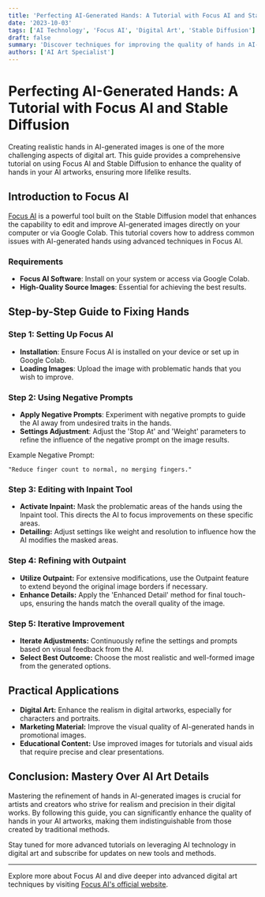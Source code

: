 ```yaml
---
title: 'Perfecting AI-Generated Hands: A Tutorial with Focus AI and Stable Diffusion'
date: '2023-10-03'
tags: ['AI Technology', 'Focus AI', 'Digital Art', 'Stable Diffusion']
draft: false
summary: 'Discover techniques for improving the quality of hands in AI-generated images, using Focus AI and Stable Diffusion, to achieve more realistic digital artworks.'
authors: ['AI Art Specialist']
---
```


# Perfecting AI-Generated Hands: A Tutorial with Focus AI and Stable Diffusion

Creating realistic hands in AI-generated images is one of the more challenging aspects of digital art. This guide provides a comprehensive tutorial on using Focus AI and Stable Diffusion to enhance the quality of hands in your AI artworks, ensuring more lifelike results.

## Introduction to Focus AI

[Focus AI](https://github.com/lllyasviel/Fooocus) is a powerful tool built on the Stable Diffusion model that enhances the capability to edit and improve AI-generated images directly on your computer or via Google Colab. This tutorial covers how to address common issues with AI-generated hands using advanced techniques in Focus AI.

### Requirements

- **Focus AI Software**: Install on your system or access via Google Colab.
- **High-Quality Source Images**: Essential for achieving the best results.

## Step-by-Step Guide to Fixing Hands

### Step 1: Setting Up Focus AI

- **Installation**: Ensure Focus AI is installed on your device or set up in Google Colab.
- **Loading Images**: Upload the image with problematic hands that you wish to improve.

### Step 2: Using Negative Prompts

- **Apply Negative Prompts**: Experiment with negative prompts to guide the AI away from undesired traits in the hands.
- **Settings Adjustment**: Adjust the 'Stop At' and 'Weight' parameters to refine the influence of the negative prompt on the image results.

Example Negative Prompt:
```plaintext
"Reduce finger count to normal, no merging fingers."
```

### Step 3: Editing with Inpaint Tool
- **Activate Inpaint:** Mask the problematic areas of the hands using the Inpaint tool. This directs the AI to focus improvements on these specific areas.
- **Detailing:** Adjust settings like weight and resolution to influence how the AI modifies the masked areas.

### Step 4: Refining with Outpaint
- **Utilize Outpaint:** For extensive modifications, use the Outpaint feature to extend beyond the original image borders if necessary.
- **Enhance Details:** Apply the 'Enhanced Detail' method for final touch-ups, ensuring the hands match the overall quality of the image.

### Step 5: Iterative Improvement
- **Iterate Adjustments:** Continuously refine the settings and prompts based on visual feedback from the AI.
- **Select Best Outcome:** Choose the most realistic and well-formed image from the generated options.

## Practical Applications
- **Digital Art:** Enhance the realism in digital artworks, especially for characters and portraits.
- **Marketing Material:** Improve the visual quality of AI-generated hands in promotional images.
- **Educational Content:** Use improved images for tutorials and visual aids that require precise and clear presentations.

## Conclusion: Mastery Over AI Art Details
Mastering the refinement of hands in AI-generated images is crucial for artists and creators who strive for realism and precision in their digital works. By following this guide, you can significantly enhance the quality of hands in your AI artworks, making them indistinguishable from those created by traditional methods.

Stay tuned for more advanced tutorials on leveraging AI technology in digital art and subscribe for updates on new tools and methods.

---

Explore more about Focus AI and dive deeper into advanced digital art techniques by visiting [Focus AI's official website](https://github.com/lllyasviel/Fooocus).